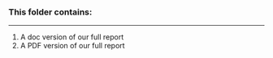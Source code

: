 ### This folder contains:
_____________________________

1. A doc version of our full report
2. A PDF version of our full report
